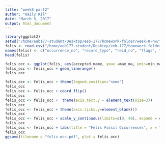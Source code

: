 ```yaml
---
title: "week8-part2"
author: "Haily Kil"
date: "March 6, 2017"
output: html_document
---
```

```r
library(ggplot2)
setwd("/home/eeb177-student/Desktop/eeb-177/homework-folder/week-8-hw/")
felis <- read.csv("/home/eeb177-student/Desktop/eeb-177/homework-folder/week-8-hw/felis_3.csv", header = F, as.is = T)
names(felis) <- c("occurrence_no", "record_type", "reid_no", "flags", "collection_no", "accepted_name", "accepted_rank", "accepted_no", "early_interval", "late_interval", "max_ma", "min_ma")
head(felis)

felis_occ <- ggplot(felis, aes(accepted_name, ymax =max_ma, ymin=min_ma), color = accepted_rank)
felis_occ <- felis_occ + geom_linerange()
felis_occ
```

```r
felis_occ <- felis_occ + theme(legend.position="none")
felis_occ
felis_occ <- felis_occ + coord_flip()
felis_occ
felis_occ <- felis_occ +  theme(axis.text.y = element_text(size=3))
felis_occ
felis_occ <- felis_occ + theme(axis.ticks.y=element_blank())
felis_occ
felis_occ <- felis_occ + scale_y_continuous(limits=c(0, 40), expand = c(0, 0), breaks=c(0, 10, 20, 30, 40))
felis_occ
felis_occ <- felis_occ + labs(title = "Felis Fossil Occurrences", x = "Species", y = "Ma ago") + theme(plot.title = element_text(hjust = 0.5, size=22, face = "bold"), axis.title =element_text(size=20))
felis_occ
ggsave(filename = "felis-occ.pdf", plot = felis_occ)

```